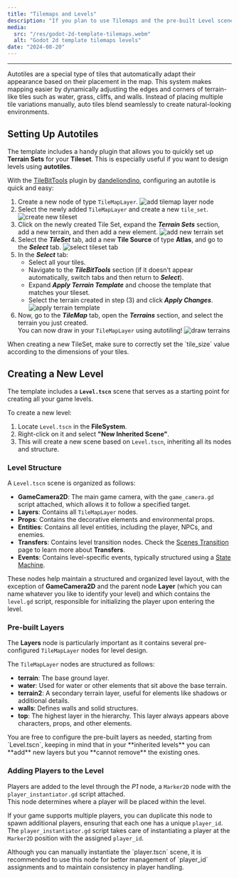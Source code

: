 ```yaml
---
title: "Tilemaps and Levels"
description: "If you plan to use Tilemaps and the pre-built Level scene to build your levels, here you can discover some useful tips to create new levels and setting up autotiles in no time."
media:
  src: "/res/godot-2d-template-tilemaps.webm"
  alt: "Godot 2d template tilemaps levels"
date: "2024-08-20"
---
```




---

Autotiles are a special type of tiles that automatically adapt their appearance based on their placement in the map.
This system makes mapping easier by dynamically adjusting the edges and corners of terrain-like tiles such as water, grass, cliffs, and walls.
Instead of placing multiple tile variations manually, auto tiles blend seamlessly to create natural-looking environments.

## Setting Up Autotiles

The template includes a handy plugin that allows you to quickly set up **Terrain Sets** for your **Tileset**.
This is especially useful if you want to design levels using **autotiles**.

With the [TileBitTools](https://godotengine.org/asset-library/asset/1757) plugin by [dandeliondino](https://github.com/dandeliondino),
configuring an autotile is quick and easy:

1. Create a new node of type `TileMapLayer`.
   <Image src={_1_add_tilemap_layer} alt="add tilemap layer node" />
2. Select the newly added `TileMapLayer` and create a new `tile_set`.
   <Image src={_2_create_new_tileset} alt="create new tileset" />
3. Click on the newly created Tile Set, expand the **_Terrain Sets_** section, add a new terrain, and then add a new element.
   <Image src={_3_add_new_terrain_set} alt="add new terrain set" />
4. Select the **_TileSet_** tab, add a new **Tile Source** of type **Atlas**, and go to the **_Select_** tab.
   <Image src={_4_tileset_tab} alt="select tileset tab" />
5. In the **_Select_** tab:
   - Select all your tiles.
   - Navigate to the **_TileBitTools_** section (if it doesn't appear automatically, switch tabs and then return to **_Select_**).
   - Expand **_Apply Terrain Template_** and choose the template that matches your tileset.
   - Select the terrain created in step (3) and click **_Apply Changes_**.
     <Image src={_5_apply_terrain_template} alt="apply terrain template" />
6. Now, go to the **_TileMap_** tab, open the **_Terrains_** section, and select the terrain you just created.  
    You can now draw in your `TileMapLayer` using autotiling!
   <Image src={_6_draw_terrain} alt="draw terrains" />

<Callout type="warning">
  When creating a new TileSet, make sure to correctly set the `tile_size` value
  according to the dimensions of your tiles.
</Callout>

## Creating a New Level

The template includes a **`Level.tscn`** scene that serves as a starting point for creating all your game levels.

To create a new level:

1. Locate `Level.tscn` in the **FileSystem**.
2. Right-click on it and select **"New Inherited Scene"**.
3. This will create a new scene based on `Level.tscn`, inheriting all its nodes and structure.

### Level Structure

A `Level.tscn` scene is organized as follows:

- **GameCamera2D**: The main game camera, with the `game_camera.gd` script attached, which allows it to follow a specified target.
- **Layers**: Contains all `TileMapLayer` nodes.
- **Props**: Contains the decorative elements and environmental props.
- **Entities**: Contains all level entities, including the player, NPCs, and enemies.
- **Transfers**: Contains level transition nodes. Check the [Scenes Transition](/godot-2d-topdown-template/scenes-transition) page to learn more about **Transfers**.
- **Events**: Contains level-specific events, typically structured using a [State Machine](/godot-2d-topdown-template/state-machines).

These nodes help maintain a structured and organized level layout,
with the exception of **GameCamera2D** and the parent node **Layer**
(which you can name whatever you like to identify your level) and which contains the `level.gd` script, responsible for initializing the player upon entering the level.

### Pre-built Layers

The **Layers** node is particularly important as it contains several pre-configured `TileMapLayer` nodes for level design.

The `TileMapLayer` nodes are structured as follows:

- **terrain**: The base ground layer.
- **water**: Used for water or other elements that sit above the base terrain.
- **terrain2**: A secondary terrain layer, useful for elements like shadows or additional details.
- **walls**: Defines walls and solid structures.
- **top**: The highest layer in the hierarchy. This layer always appears above characters, props, and other elements.

<Callout type="info">
  You are free to configure the pre-built layers as needed, starting from
  `Level.tscn`, keeping in mind that in your **inherited levels** you can
  **add** new layers but you **cannot remove** the existing ones.
</Callout>

### Adding Players to the Level

Players are added to the level through the _P1_ node, a `Marker2D` node with the `player_instantiator.gd` script attached.  
This node determines where a player will be placed within the level.

If your game supports multiple players, you can duplicate this node to spawn additional players, ensuring that each one has a unique `player_id`.  
The `player_instantiator.gd` script takes care of instantiating a player at the `Marker2D` position with the assigned `player_id`.

<Callout type="warning">
  Although you can manually instantiate the `player.tscn` scene, it is
  recommended to use this node for better management of `player_id` assignments
  and to maintain consistency in player handling.
</Callout>
